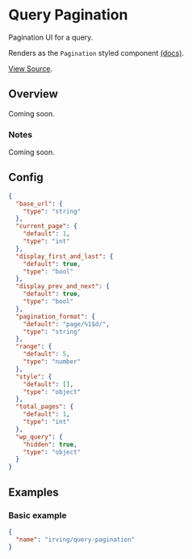 <Meta title="WordPress Components|Query Pagination" />

# Query Pagination
Pagination UI for a query.

Renders as the `Pagination` styled component [(docs)](?path=/docs/styled-components-pagination--basic-eample).

[View Source](https://github.com/alleyinteractive/wp-irving/tree/master/inc/components/components/query-pagination).

## Overview
Coming soon.

### Notes
Coming soon.

## Config
```json
{
  "base_url": {
    "type": "string"
  },
  "current_page": {
    "default": 1,
    "type": "int"
  },
  "display_first_and_last": {
    "default": true,
    "type": "bool"
  },
  "display_prev_and_next": {
    "default": true,
    "type": "bool"
  },
  "pagination_format": {
    "default": "page/%1$d/",
    "type": "string"
  },
  "range": {
    "default": 5,
    "type": "number"
  },
  "style": {
    "default": [],
    "type": "object"
  },
  "total_pages": {
    "default": 1,
    "type": "int"
  },
  "wp_query": {
    "hidden": true,
    "type": "object"
  }
}
```

## Examples

### Basic example
```json
{
  "name": "irving/query-pagination"
}
```
